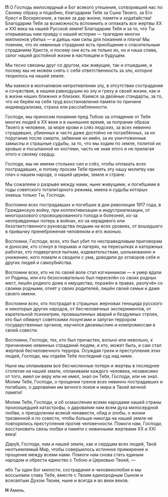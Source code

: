 **П** О Господь милосердный и Бог всякого утешения, сотворивший нас по Своему образу и подобию, благодарим Тебя за Сына Твоего, за Его Крест и Воскресение, а также за дар жизни, памяти и хода́тайства! Благодарим Тебя за возможность вспомнить и оплакать все жертвы XX и ХХI века на нашей Русской земле! Благодарим Тебя и за то, что Ты открываешь нам правду о нашей истории — трагедию многих миллионов убитых — и даёшь нам силы для покаяния и плача! Мы помним, что их невинные страдания есть приобщение к спасительным страданиям Христа, и посему они есть не только их, но и наша слава, залог нашей достойной жизни в настоящем и будущем.

Мы тесно связаны друг со другом, как живущие, так и отшедшие, и посему мы не можем снять с себя ответственность за зло, которое творилось на нашей земле.

Мы каемся в молчаливом непротивлении злу, в отсутствии сострадания и сочувствия, в нашем равнодушии ко злу и греху в своей жизни, как и в жизни наших ближних и близких. Каемся за двойные стандарты, за то, что не берём на себя труд восстановления памяти по причине индивидуализма, страха или расслабленности.

Господи, мы приносим покаяние пред Тобою за отпадение от Тебя многих людей в XX веке и в нынешнее время, за попрание образа Твоего в человеке, за море крови и слёз людских, за всех невинно страдавших, убиенных и часто даже достойно не погребённых, за их поругание после смерти, забвение их имён, за их уничто́женные замыслы и страшные судьбы, за то, что мы ходим по земле, политой их кровью и посыпанной их костями, часто не зная этого и не прилагая этого к своему сердцу.

Господи, мы не имеем стольких сил и слёз, чтобы оплакать всех пострадавших, и потому просим Тебя принять эту нашу молитву как плач о нашем народе, о нашей церкви, земле и стране.

Мы сожалеем о разрыве между нами, ныне живущими, и погибшими в годы советского тоталитарного режима, имена и судьбы которых знаешь только Ты, Господи.

Воспомни всех пострадавших и погибших в дни революции 1917 года, в Гражданскую войну, при коллективизации и индустриализации, от многоразового спровоцированного голода и болезней, из-за неоправданных потерь в войнах, из-за нерадивого или безответственного руководства людьми на всех уровнях, от вошедшего в привычку пренебрежения человеком и его жизнью.

Воспомни, Господи, всех, кто был убит по несправедливым приговорам и доносам, кто сгинул в тюрьмах и лагерях, на пересылках и каторжных работах, кто подвергался пыткам, издевательствам, шельмованию и унижению, кого ломали и сводили с ума, доводили до оговоров себя и других людей и самоубийства.

Воспомни всех, кто не по своей воле стал изгнанником — и умер вдали от Родины, или кто безосновательно был переселён со своих родных мест, лишён родного дома и имущества, поражён в правах, разлучён со своими родными, отнят у своих родителей, лишён своей семьи и даже своего имени.

Воспомни всех, кто пострадал в страшных жерновах геноцида русского и некоторых других народов, от бесчеловечных экспериментов, от карательной психиатрии, промышленных аварий и бездумных строек, кто был обманут советскими лозунгами и запуган террором государственных органов, научился двоемыслию и компромиссам в своей совести.

Воспомни, Господи, тех, кто был причастен, вольно или невольно, к причинению невинных страданий людям, и кто, может быть, и сам стал жертвой бесчеловечного террора. Осуждая грехи и преступления этих людей, Господи, мы отдаём Тебе последний суд над ними.

Ныне мы оплакиваем все бесчисленные потери и жертвы в последнее столетие на нашей земле, оплакиваем каждого человека, независимо от того, имел он веру или не имел, знал он Тебя, Господи, или не знал. Молим Тебя, Господи, о прощении грехов всех невинно пострадавших и погибших, о дарова́нии им вечного покоя и мира в Твоей вечной памяти!

Молим Тебя, Господи, и об осмыслении всеми народами нашей страны произошедшей катастрофы, о дарова́нии нам всем духа милосердной любви, о преодолении всякой ненависти, обид и злобы, о жизни трезвенной и по совести, чтобы больше никогда на нашей земле не повторялись преступления против человечности. Помоги нам, Господи, восстановить связь любви и памяти с невинными жертвами XX и ХХI века!

Дару́й, Господи, нам и нашей земле, как и сердцам всех людей, Твой неотъемлемый Мир, чтобы совершилось истинное примирение и прощение между всеми нами. Помоги нам снова стать единым народом и обрести единство с Тобою и Церковью Твоей, —

ибо Ты один Бог милости, сострадания и человеколюбия и мы воссылаем славу Тебе, вместе с Твоим единородным Сыном и всесвятым Духом Твоим, ныне и всегда и во веки веков.

**Н** Аминь.
